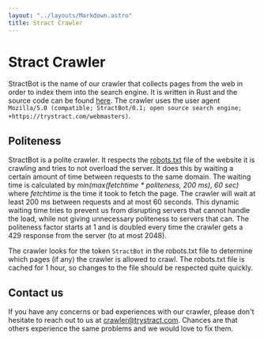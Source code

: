 ```yaml
---
layout: "../layouts/Markdown.astro"
title: Stract Crawler
---
```


# Stract Crawler
StractBot is the name of our crawler that collects pages from the web in order to index them into the search engine.
It is written in Rust and the source code can be found [here](https://github.com/StractOrg/stract/tree/main/core/src/crawler).
The crawler uses the user agent `Mozilla/5.0 (compatible; StractBot/0.1; open source search engine; +https://trystract.com/webmasters)`.

## Politeness
StractBot is a polite crawler. It respects the [robots.txt](https://en.wikipedia.org/wiki/Robots.txt) file of the website it is crawling and tries to not overload the server.
It does this by waiting a certain amount of time between requests to the same domain. The waiting time is calculated by *min(max(fetchtime * politeness, 200 ms), 60 sec)* where *fetchtime* is the time it took to fetch the page. The crawler will wait at least 200 ms between requests and at most 60 seconds.
This dynamic waiting time tries to prevent us from disrupting servers that cannot handle the load, while not giving unnecessary politeness to servers that can. The politeness factor starts at 1 and is doubled every time the crawler gets a 429 response from the server (to at most 2048).

The crawler looks for the token `StractBot` in the robots.txt file to determine which pages (if any) the crawler is allowed to crawl.
The robots.txt file is cached for 1 hour, so changes to the file should be respected quite quickly.

## Contact us
If you have any concerns or bad experiences with our crawler, please don't hesitate to reach out to us at [crawler@trystract.com](mailto:crawler@trystract.com). Chances are that others experience the same problems and we would love to fix them.
